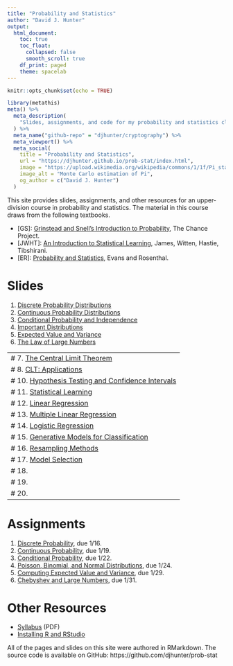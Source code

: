 ```yaml
---
title: "Probability and Statistics"
author: "David J. Hunter"
output:
  html_document:
    toc: true
    toc_float:
      collapsed: false
      smooth_scroll: true
    df_print: paged
    theme: spacelab
---
```


```r
knitr::opts_chunk$set(echo = TRUE)
```

```r
library(metathis)
meta() %>%
  meta_description(
    "Slides, assignments, and code for my probability and statistics class."
  ) %>%
  meta_name("github-repo" = "djhunter/cryptography") %>%
  meta_viewport() %>%
  meta_social(
    title = "Probability and Statistics",
    url = "https://djhunter.github.io/prob-stat/index.html",
    image = "https://upload.wikimedia.org/wikipedia/commons/1/1f/Pi_statistisch.png",
    image_alt = "Monte Carlo estimation of Pi",
    og_author = c("David J. Hunter")
  )
```

This site provides slides, assignments, and other resources for an upper-division course in probability and statistics. The material in this course draws from the following textbooks.

- [GS]: [Grinstead and Snell's Introduction to Probability](https://math.dartmouth.edu/~prob/prob/prob.pdf), The Chance Project.
- [JWHT]: [An Introduction to Statistical Learning](https://hastie.su.domains/ISLR2/ISLRv2_website.pdf), James, Witten, Hastie, Tibshirani. 
- [ER]: [Probability and Statistics](https://www.utstat.toronto.edu/mikevans/jeffrosenthal/book.pdf), Evans and Rosenthal.

# Slides 

1. [Discrete Probability Distributions](slides/01-discrete_prob.html)
2. [Continuous Probability Distributions](slides/02-continuous_prob.html)
3. [Conditional Probability and Independence](slides/03-conditional_prob.html)
4. [Important Distributions](slides/04-important_distros.html)
5. [Expected Value and Variance](slides/05-mean_var.html)
6. [The Law of Large Numbers](slides/06-large_numbers.html)

---
# 7. [The Central Limit Theorem]()
# 8. [CLT: Applications]()
# 10. [Hypothesis Testing and Confidence Intervals]()
# 11. [Statistical Learning]()
# 12. [Linear Regression]()
# 13. [Multiple Linear Regression]()
# 14. [Logistic Regression]()
# 15. [Generative Models for Classification]()
# 16. [Resampling Methods]()
# 17. [Model Selection]()
# 18. []()
# 19. []()
# 20. []()
---

# Assignments

1. [Discrete Probability](assignments/01-disc_prob.html), due 1/16.
2. [Continuous Probability](assignments/02-continuous.html), due 1/19.
3. [Conditional Probability](assignments/03-conditional.html), due 1/22.
4. [Poisson, Binomial, and Normal Distributions](assignments/04-important.html), due 1/24.
5. [Computing Expected Value and Variance](assignments/05-expected.html), due 1/29.
6. [Chebyshev and Large Numbers](assignments/06-chebyshev.html), due 1/31.

# Other Resources

- [Syllabus](syllabus/ma130hunterS23.pdf) (PDF)
- [Installing R and RStudio](assignments/installRStudio.html)

All of the pages and slides on this site were authored in RMarkdown. The source code is available on GitHub: https://github.com/djhunter/prob-stat

